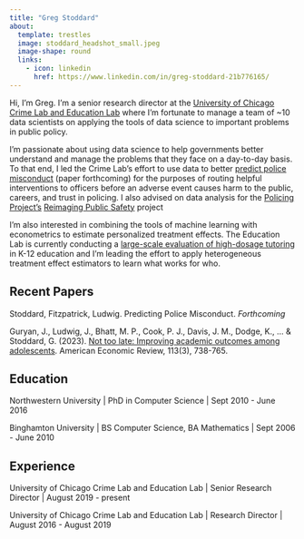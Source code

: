 ```yaml
---
title: "Greg Stoddard"
about:
  template: trestles
  image: stoddard_headshot_small.jpeg
  image-shape: round
  links:
    - icon: linkedin
      href: https://www.linkedin.com/in/greg-stoddard-21b776165/
---
```


Hi, I'm Greg. I'm a senior research director at the [University of Chicago Crime Lab and Education Lab](https://crimelab.uchicago.edu/) where I'm fortunate to manage a team of ~10 data scientists on applying the tools of data science to important problems in public policy. 

I'm passionate about using data science to help governments better understand and manage the problems that they face on a day-to-day basis. To that end, I led the Crime Lab's effort to use data to better [predict police misconduct](https://crimelab.uchicago.edu/projects/officer-support-system-oss/) (paper forthcoming) for the purposes of routing helpful interventions to officers before an adverse event causes harm to the public, careers, and trust in policing. I also advised on data analysis for the [Policing Project's](https://www.policingproject.org/) [Reimaging Public Safety](https://www.safetyreimagined.org/) project

I'm also interested in combining the tools of machine learning with econometrics to estimate personalized treatment effects. The Education Lab is currently conducting a [large-scale evaluation of high-dosage tutoring](https://educationlab.uchicago.edu/projects/personalized-learning-initiative/) in K-12 education and I'm leading the effort to apply heterogeneous treatment effect estimators to learn what works for who. 

## Recent Papers

Stoddard, Fitzpatrick, Ludwig. Predicting Police Misconduct. *Forthcoming*


Guryan, J., Ludwig, J., Bhatt, M. P., Cook, P. J., Davis, J. M., Dodge, K., ... & Stoddard, G. (2023). [Not too late: Improving academic outcomes among adolescents](https://www.aeaweb.org/articles?id=10.1257/aer.20210434). American Economic Review, 113(3), 738-765.


## Education

Northwestern University |
PhD in Computer Science | Sept 2010 - June 2016

Binghamton University | 
BS Computer Science, BA Mathematics | Sept 2006 - June 2010

## Experience

University of Chicago Crime Lab and Education Lab | Senior Research Director | August 2019 - present

University of Chicago Crime Lab and Education Lab | Research Director | August 2016 - August 2019
